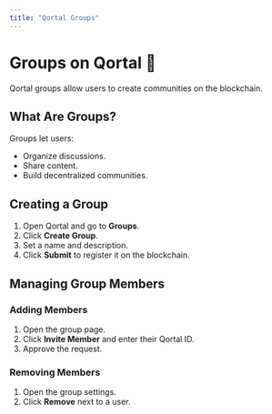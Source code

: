 ```yaml
---
title: "Qortal Groups"
---
```


# Groups on Qortal 🤝

Qortal groups allow users to create communities on the blockchain.

## What Are Groups?
Groups let users:
- Organize discussions.
- Share content.
- Build decentralized communities.

## Creating a Group
1. Open Qortal and go to **Groups**.
2. Click **Create Group**.
3. Set a name and description.
4. Click **Submit** to register it on the blockchain.

## Managing Group Members
### Adding Members
1. Open the group page.
2. Click **Invite Member** and enter their Qortal ID.
3. Approve the request.

### Removing Members
1. Open the group settings.
2. Click **Remove** next to a user.
